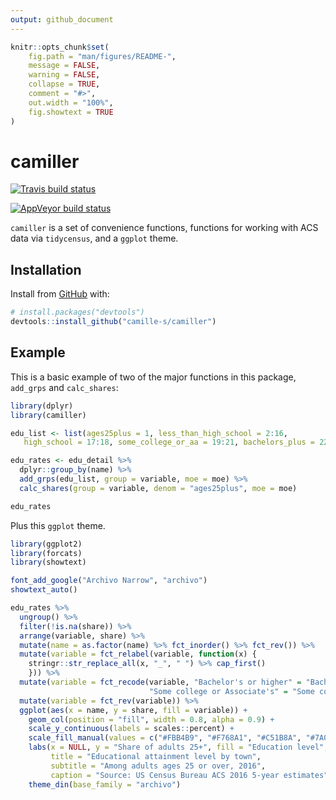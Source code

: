 ```yaml
---
output: github_document
---
```


<!-- README.md is generated from README.Rmd. Please edit that file -->

```r
knitr::opts_chunk$set(
	fig.path = "man/figures/README-",
	message = FALSE,
	warning = FALSE,
	collapse = TRUE,
	comment = "#>",
	out.width = "100%",
	fig.showtext = TRUE
)
```
# camiller

[![Travis build status](https://travis-ci.org/camille-s/camiller.svg?branch=master)](https://travis-ci.org/camille-s/camiller)

[![AppVeyor build status](https://ci.appveyor.com/api/projects/status/github/camille-s/camiller?branch=master&svg=true)](https://ci.appveyor.com/project/camille-s/camiller)

`camiller` is a set of convenience functions, functions for working with ACS data via `tidycensus`, and a `ggplot` theme.

## Installation

Install from [GitHub](https://github.com/) with:

``` r
# install.packages("devtools")
devtools::install_github("camille-s/camiller")
```

## Example

This is a basic example of two of the major functions in this package, `add_grps` and `calc_shares`:

```r
library(dplyr)
library(camiller)

edu_list <- list(ages25plus = 1, less_than_high_school = 2:16,
   high_school = 17:18, some_college_or_aa = 19:21, bachelors_plus = 22:25)

edu_rates <- edu_detail %>%
  dplyr::group_by(name) %>%
  add_grps(edu_list, group = variable, moe = moe) %>%
  calc_shares(group = variable, denom = "ages25plus", moe = moe)

edu_rates
```

Plus this `ggplot` theme.

```r
library(ggplot2)
library(forcats)
library(showtext)

font_add_google("Archivo Narrow", "archivo")
showtext_auto()

edu_rates %>%
  ungroup() %>%
  filter(!is.na(share)) %>%
  arrange(variable, share) %>%
  mutate(name = as.factor(name) %>% fct_inorder() %>% fct_rev()) %>%
  mutate(variable = fct_relabel(variable, function(x) {
    stringr::str_replace_all(x, "_", " ") %>% cap_first()
    })) %>%
  mutate(variable = fct_recode(variable, "Bachelor's or higher" = "Bachelors plus", 
                               "Some college or Associate's" = "Some college or aa")) %>%
  mutate(variable = fct_rev(variable)) %>%
  ggplot(aes(x = name, y = share, fill = variable)) +
    geom_col(position = "fill", width = 0.8, alpha = 0.9) +
    scale_y_continuous(labels = scales::percent) +
    scale_fill_manual(values = c("#FBB4B9", "#F768A1", "#C51B8A", "#7A0177")) +
    labs(x = NULL, y = "Share of adults 25+", fill = "Education level", 
         title = "Educational attainment level by town", 
         subtitle = "Among adults ages 25 or over, 2016", 
         caption = "Source: US Census Bureau ACS 2016 5-year estimates") +
    theme_din(base_family = "archivo")
```

